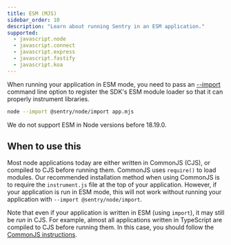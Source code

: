 ```yaml
---
title: ESM (MJS)
sidebar_order: 10
description: "Learn about running Sentry in an ESM application."
supported:
  - javascript.node
  - javascript.connect
  - javascript.express
  - javascript.fastify
  - javascript.koa
---
```


When running your application in ESM mode, you need to pass an [--import](https://nodejs.org/api/cli.html#--importmodule) command line option to register the SDK's ESM module loader so that it can properly instrument libraries.

```bash
node --import @sentry/node/import app.mjs
```

<Alert level="warning">
  We do not support ESM in Node versions before 18.19.0.
</Alert>

## When to use this

Most node applications today are either written in CommonJS (CJS), or compiled to CJS before running them.
CommonJS uses `require()` to load modules. Our recommended installation method when using CommonJS is to require the `instrument.js` file at the top of your application. However, if your application is run in ESM mode, this will not work without running your application with `--import @sentry/node/import`.

Note that even if your application is written in ESM (using `import`), it may still be _run_ in CJS. For example, almost all applications written in TypeScript are compiled to CJS before running them. In this case, you should follow the [CommonJS instructions](../commonjs).
